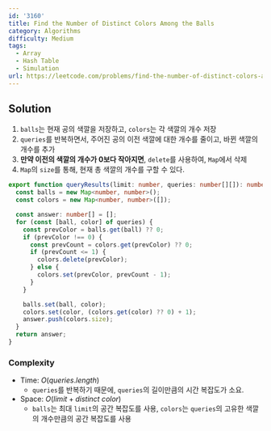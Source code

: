 ```yaml
---
id: '3160'
title: Find the Number of Distinct Colors Among the Balls
category: Algorithms
difficulty: Medium
tags:
  - Array
  - Hash Table
  - Simulation
url: https://leetcode.com/problems/find-the-number-of-distinct-colors-among-the-balls
---
```


## Solution

1. `balls`는 현재 공의 색깔을 저장하고, `colors`는 각 색깔의 개수 저장
2. `queries`를 반복하면서, 주어진 공의 이전 색깔에 대한 개수를 줄이고, 바뀐 색깔의 개수를 추가
3. **만약 이전의 색깔의 개수가 0보다 작아지면**, `delete`를 사용하여, `Map`에서 삭제
4. `Map`의 `size`를 통해, 현재 총 색깔의 개수를 구할 수 있다.

```typescript filename="solution.ts" copy
export function queryResults(limit: number, queries: number[][]): number[] {
  const balls = new Map<number, number>();
  const colors = new Map<number, number>([]);

  const answer: number[] = [];
  for (const [ball, color] of queries) {
    const prevColor = balls.get(ball) ?? 0;
    if (prevColor !== 0) {
      const prevCount = colors.get(prevColor) ?? 0;
      if (prevCount <= 1) {
        colors.delete(prevColor);
      } else {
        colors.set(prevColor, prevCount - 1);
      }
    }

    balls.set(ball, color);
    colors.set(color, (colors.get(color) ?? 0) + 1);
    answer.push(colors.size);
  }
  return answer;
}
```

### Complexity

- Time: $O(queries.length)$
  - `queries`를 반복하기 때문에, `queries`의 길이만큼의 시간 복잡도가 소요.
- Space: $O(limit + distinct\ color)$
  - `balls`는 최대 `limit`의 공간 복잡도를 사용, `colors`는 `queries`의 고유한 색깔의 개수만큼의 공간 복잡도를 사용
